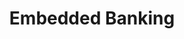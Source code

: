 ---
title: "Embedded Banking"
order: 5
metaTitle: "Embedded Banking"
metaDescription: ""
showPageMenu: true
---